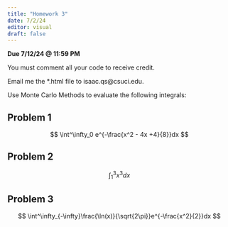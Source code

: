 ```yaml
---
title: "Homework 3"
date: 7/2/24
editor: visual
draft: false
---
```


**Due 7/12/24 \@ 11:59 PM**

You must comment all your code to receive credit.

Email me the \*.html file to isaac.qs\@csuci.edu.

Use Monte Carlo Methods to evaluate the following integrals:

## Problem 1

$$
\int^\infty_0 e^{-\frac{x^2 - 4x +4}{8}}dx
$$

## Problem 2

$$
\int^3_1 x^3dx
$$

## Problem 3

$$
\int^\infty_{-\infty}\frac{\ln(x)}{\sqrt{2\pi}}e^{-\frac{x^2}{2}}dx
$$
